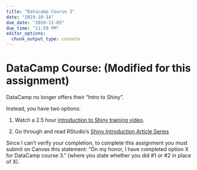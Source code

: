 ```yaml
---
title: "Datacamp Course 3"
date: "2019-10-14"
due_date: "2019-11-05"
due_time: "11:59 PM"
editor_options: 
  chunk_output_type: console
---
```


# DataCamp Course: (Modified for this assignment)

DataCamp no longer offers their "Intro to Shiny".

Instead, you have two options:

1. Watch a 2.5 hour [introduction to Shiny training video](https://shiny.rstudio.com/tutorial/).

2. Go through and read RStudio's [Shiny Introduction Article Series](https://shiny.rstudio.com/articles/)

Since I can't verify your completion, to complete this assignment you must submit on Canvas this statement: "On my honor, I have completed option X for DataCamp course 3." (where you state whether you did #1 or #2 in place of X).
